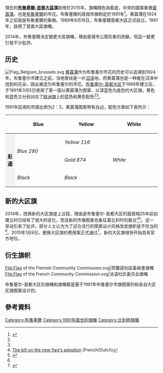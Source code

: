 {{Infobox flag
| Name = 布鲁塞尔-首都大区旗
| Article = 
| Type = 
| Image = Flag of the Brussels-Capital Region.svg
| Image_size = 200px
| Nickname = 
| Morenicks = 
| Use = 110000
| Symbol = 
| Proportion = 2:3
| Adoption = 2015年
| Design = 
}}
現在的'''[[布魯塞爾-首都大區|布魯塞爾-首都大區]]旗'''啟用於2015年。旗幟顏色為藍底，中央的圖案象徵[[黃菖蒲|黃菖蒲]]，也是[[布魯塞爾|布魯塞爾]]的市花。布魯塞爾的首個市旗制定於1991年<ref name=oldlaw>{{Cite web |url=http://www.ejustice.just.fgov.be/cgi_loi/change_lg.pl?language=fr&la=F&nm=1991031159&table_name=titre |title=Ordonnance du 16 mai 1991 portant fixation de l'emblème et du drapeau de la Région de Bruxelles-Capitale |access-date=2018-11-10 |archive-date=2021-03-01 |archive-url=https://web.archive.org/web/20210301122421/http://www.ejustice.just.fgov.be/cgi_loi/change_lg.pl?language=fr&la=F&nm=1991031159&table_name=titre |dead-url=no }}</ref>。黄菖蒲在1924年之前就是布魯塞爾的象徵。1989年6月18日，布魯塞爾首都大區正式設立。1991年，啟用了首面大區旗幟。

2014年，布魯塞爾決定變更大區旗幟，理由是城市公眾形象的改變。但這一變更引發不少批評。

==历史==
[[File:Flag_Belgium_brussels.svg|thumb]]
[[黄菖蒲|黄菖蒲]]作为布鲁塞尔市花的历史可以追溯到1924年。布鲁塞尔市建立之前，当地曾经是一片[[沼泽|沼泽]]地。而黄菖蒲也是一种能在沼泽中找到的花朵，因此被选为布鲁塞尔的市花。[[布鲁塞尔-首都大区|布鲁塞尔-首都大区]]于1989年建立后，于1991年3月5日使用了第一面以黄菖蒲为图案、以深蓝色为底色的大区旗。黄色和蓝色又分别对应了[[欧洲旗|欧洲旗]]上的蓝色和黄色配色<ref name=BN/><ref name=oldlaw/>。

1991年启用的市旗比例为2：3，黄菖蒲图案带有白边，配色方案如下表所示：
{| class="wikitable"
!
! style="background:#blue" width="200px" | Blue
! style="background:#yellow" width="200px"| Yellow
! style="background:#white" width="200px"| White
|-
| style="background:#F2F2F2; text-align:right" rowspan=3 | '''[[彩通|彩通]]'''
|rowspan=2| ''Blue 280'' || ''Yellow 116'' ||rowspan=3|''White''
|-
|''Gold 874''
|-
|''Black''||''Black''
|}

==新的大区旗==
2014年，改换新的大区旗提上议程，理由是布鲁塞尔-首都大区的面貌相25年前初建立时已经有了很大的变化，而且新的市旗图案也象征着比利时的联合<ref name=law>[http://weblex.irisnet.be/data/crb/doc/2014/125996/images.pdf The bill on the new flag's adoption] {{Wayback|url=http://weblex.irisnet.be/data/crb/doc/2014/125996/images.pdf |date=20200824070420 }} (French/Dutch)</ref><ref>{{cite news|title=Nieuwe vlag voor Brussels Gewest: geraamde kosten 50.000 euro|url=http://www.demorgen.be/binnenland/nieuwe-vlag-voor-brussels-gewest-geraamde-kosten-50-000-euro-a2155553/|newspaper=[[De_Morgen|De Morgen]]|date=17 December 2014|accessdate=1 January 2015|archive-date=2015-09-23|archive-url=https://web.archive.org/web/20150923213653/http://www.demorgen.be/binnenland/nieuwe-vlag-voor-brussels-gewest-geraamde-kosten-50-000-euro-a2155553/|dead-url=no}}</ref>。这一举动引来了批评，部分人士认为为了迎合流行的图案设计风格改变旗帜是不恰当的<ref name=BN/>。2015年1月9日，更换大区旗的费用案正式通过<ref>{{Cite web |url=http://www.weblex.irisnet.be/onglets-0c.php?moncode=OB488&montitre=A-26%2F1-G.Z.%202014&base=parlbruparl_crb&taal=fr |title=Progress of the bill on the new flag |access-date=2021-09-26 |archive-date=2019-01-15 |archive-url=https://web.archive.org/web/20190115181924/http://www.weblex.irisnet.be/onglets-0c.php?moncode=OB488&montitre=A-26%2F1-G.Z.%202014&base=parlbruparl_crb&taal=fr |dead-url=no }}</ref>，新的大区旗很快开始具有官方地位。

==衍生旗帜==
<gallery align=right widths="150px" heights="100px">
File:Flag of the Flemish Community Commission.svg|荷蘭語社區委員會旗幟
File:Flag of the French Community Commission.svg|法语社区委员会旗幟
</gallery>

布鲁塞尔-首都大区的{{link-en|荷兰语社区委员会|Flemish Community Commission}}旗幟和{{link-en|法语社区委员会|French Community Commission}}旗幟都是基于1991年布鲁塞尔市旗图案的和各自大区区旗图案设计的。

==參考資料==
{{Reflist|refs=
<ref name=BN>{{cite news
 |title        = Gewest gaat voor nieuwe vlag met hartjeslogo
 |url          = http://www.brusselnieuws.be/nl/nieuws/gewest-gaat-voor-nieuwe-vlag-met-hartjeslogo
 |newspaper    = brusselsnieuws.be
 |location     = Brussels
 |date         = 17 December 2014
 |accessdate   = 1 January 2015
 |language     = nl
 |archive-date = 2016-03-03
 |archive-url  = https://web.archive.org/web/20160303232612/http://www.brusselnieuws.be/nl/nieuws/gewest-gaat-voor-nieuwe-vlag-met-hartjeslogo
 |dead-url     = no
}}</ref>

}}

{{布魯塞爾-首都大區}}

[[Category:布魯塞爾|Category:布魯塞爾]]
[[Category:1991年面世的旗幟|Category:1991年面世的旗幟]]
[[Category:比利時旗幟|Category:比利時旗幟]]
